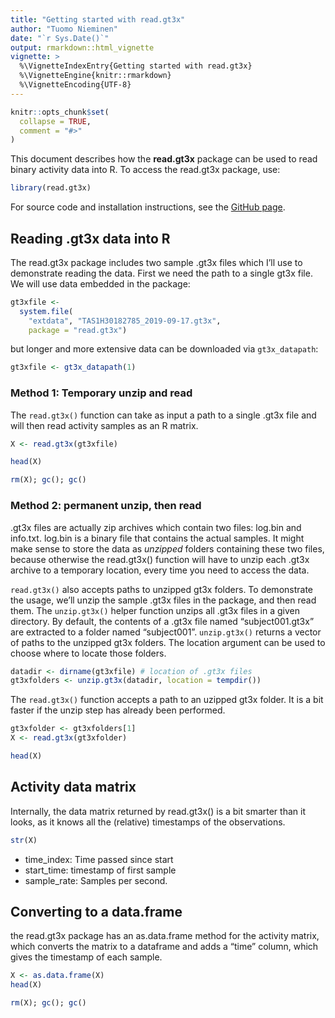 ```yaml
---
title: "Getting started with read.gt3x"
author: "Tuomo Nieminen"
date: "`r Sys.Date()`"
output: rmarkdown::html_vignette
vignette: >
  %\VignetteIndexEntry{Getting started with read.gt3x}
  %\VignetteEngine{knitr::rmarkdown}
  %\VignetteEncoding{UTF-8}
---
```


```r
knitr::opts_chunk$set(
  collapse = TRUE,
  comment = "#>"
)
```

This document describes how the **read.gt3x** package can be used to read binary activity data into R. To access the read.gt3x package, use:

```r
library(read.gt3x)
```

For source code and installation instructions, see the [GitHub page](https://github.com/THLfi/read.gt3x).

## Reading .gt3x data into R

The read.gt3x package includes two sample .gt3x files which I'll use to demonstrate reading the data. First we need the path to a single gt3x file. We will use data embedded in the package:

```r
gt3xfile <-
  system.file(
    "extdata", "TAS1H30182785_2019-09-17.gt3x",
    package = "read.gt3x")
```

but longer and more extensive data can be downloaded via `gt3x_datapath`:

```r
gt3xfile <- gt3x_datapath(1)
```


### Method 1: Temporary unzip and read

The `read.gt3x()` function can take as input a path to a single .gt3x file and will then read activity samples as an R matrix.

```r
X <- read.gt3x(gt3xfile)
```

```r
head(X)
```

```r
rm(X); gc(); gc()
```

### Method 2: permanent unzip, then read

.gt3x files are actually zip archives which contain two files: log.bin and info.txt. log.bin is a binary file that contains the actual samples. It might make sense to store the data as *unzipped* folders containing these two files, because otherwise the read.gt3x() function will have to unzip each .gt3x archive to a temporary location, every time you need to access the data. 

`read.gt3x()` also accepts paths to unzipped gt3x folders. To demonstrate the usage, we'll unzip the sample .gt3x files in the package, and then read them. The `unzip.gt3x()` helper function unzips all .gt3x files in a given directory. By default, the contents of a .gt3x file named "subject001.gt3x" are extracted to a folder named "subject001". `unzip.gt3x()` returns a vector of paths to the unzipped gt3x folders. The location argument can be used to choose where to locate those folders.

```r
datadir <- dirname(gt3xfile) # location of .gt3x files
gt3xfolders <- unzip.gt3x(datadir, location = tempdir())
```

The `read.gt3x()` function accepts a path to an uzipped gt3x folder. It is a bit faster if the unzip step has already been performed.

```r
gt3xfolder <- gt3xfolders[1]
X <- read.gt3x(gt3xfolder)
```

```r
head(X)
```

## Activity data matrix

Internally, the data matrix returned by read.gt3x() is a bit smarter than it looks, as it knows all the (relative) timestamps of the observations.  

```r
str(X)
```

- time_index: Time passed since start
- start_time: timestamp of first sample
- sample_rate: Samples per second.

## Converting to a data.frame

the read.gt3x package has an as.data.frame method for the activity matrix, which converts the matrix to a dataframe and adds a "time" column, which gives the timestamp of each sample.

```r
X <- as.data.frame(X)
head(X)
```


```r
rm(X); gc(); gc()
```

